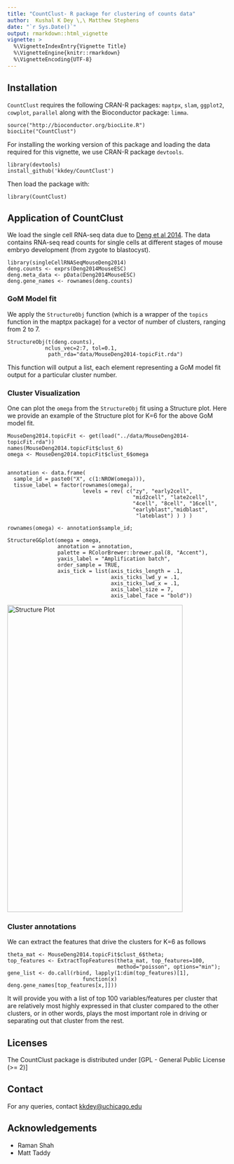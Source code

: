 ```yaml
---
title: "CountClust- R package for clustering of counts data"
author:  Kushal K Dey \,\ Matthew Stephens
date: "`r Sys.Date()`"
output: rmarkdown::html_vignette
vignette: >
  %\VignetteIndexEntry{Vignette Title}
  %\VignetteEngine{knitr::rmarkdown}
  %\VignetteEncoding{UTF-8}
---
```


## Installation

`CountClust` requires the following CRAN-R packages: `maptpx`, `slam`, `ggplot2`, `cowplot`, `parallel` along with the Bioconductor package: `limma`.

```
source("http://bioconductor.org/biocLite.R")
biocLite("CountClust")
```

For installing the working version of this package and loading the data required for this vignette, we use CRAN-R package `devtools`.

```
library(devtools)
install_github('kkdey/CountClust')
```

Then load the package with:

```
library(CountClust)
```

## Application of CountClust

We load the single cell RNA-seq data due to [Deng et al 2014](http://www.ncbi.nlm.nih.gov/pubmed/24408435). The data contains RNA-seq read counts for single cells at different stages of mouse embryo development (from zygote to blastocyst). 

```
library(singleCellRNASeqMouseDeng2014)
deng.counts <- exprs(Deng2014MouseESC)
deng.meta_data <- pData(Deng2014MouseESC)
deng.gene_names <- rownames(deng.counts)
```

### GoM Model fit 

We apply the `StructureObj` function (which is a wrapper of the `topics` function in the maptpx package) for a vector of number of clusters, ranging from 2 to 7. 

```
StructureObj(t(deng.counts),
            nclus_vec=2:7, tol=0.1,
             path_rda="data/MouseDeng2014-topicFit.rda")
```

This function will output a list, each element representing a GoM model fit output for a particular cluster number. 

### Cluster Visualization

One can plot the `omega` from the `StructureObj` fit using a Structure plot. Here we provide an example of the Structure plot for K=6 for the above GoM model fit. 

```
MouseDeng2014.topicFit <- get(load("../data/MouseDeng2014-topicFit.rda"))
names(MouseDeng2014.topicFit$clust_6)
omega <- MouseDeng2014.topicFit$clust_6$omega


annotation <- data.frame(
  sample_id = paste0("X", c(1:NROW(omega))),
  tissue_label = factor(rownames(omega),
                        levels = rev( c("zy", "early2cell",
                                        "mid2cell", "late2cell",
                                        "4cell", "8cell", "16cell",
                                        "earlyblast","midblast",
                                         "lateblast") ) ) )

rownames(omega) <- annotation$sample_id;

StructureGGplot(omega = omega,
                annotation = annotation,
                palette = RColorBrewer::brewer.pal(8, "Accent"),
                yaxis_label = "Amplification batch",
                order_sample = TRUE,
                axis_tick = list(axis_ticks_length = .1,
                                 axis_ticks_lwd_y = .1,
                                 axis_ticks_lwd_x = .1,
                                 axis_label_size = 7,
                                 axis_label_face = "bold"))

```

<img src="../test/structure_plot.png" alt="Structure Plot" height="700" width="400">


### Cluster annotations

We can extract the features that drive the clusters for K=6 as follows 

```
theta_mat <- MouseDeng2014.topicFit$clust_6$theta;
top_features <- ExtractTopFeatures(theta_mat, top_features=100,
                                   method="poisson", options="min");
gene_list <- do.call(rbind, lapply(1:dim(top_features)[1],
                        function(x) deng.gene_names[top_features[x,]]))
```
It will provide you with a list of top 100 variables/features per cluster that are relatively most highly expressed in that cluster compared to the other clusters, or in other words, plays the most important role in driving or separating out that cluster from the rest. 


## Licenses

The CountClust package is distributed under [GPL - General Public License (>= 2)]

## Contact

For any queries, contact [kkdey@uchicago.edu](kkdey@uchicago.edu)

## Acknowledgements

- Raman Shah
- Matt Taddy



